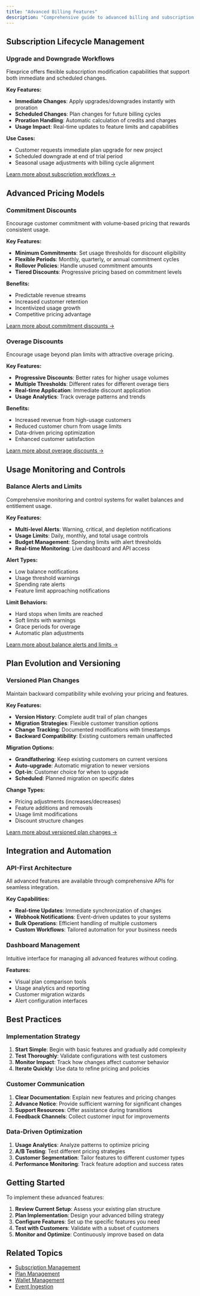 ```yaml
---
title: "Advanced Billing Features"
description: "Comprehensive guide to advanced billing and subscription management features in Flexprice"
---
```


## Subscription Lifecycle Management

### Upgrade and Downgrade Workflows
Flexprice offers flexible subscription modification capabilities that support both immediate and scheduled changes.

**Key Features:**
- **Immediate Changes**: Apply upgrades/downgrades instantly with proration
- **Scheduled Changes**: Plan changes for future billing cycles
- **Proration Handling**: Automatic calculation of credits and charges
- **Usage Impact**: Real-time updates to feature limits and capabilities

**Use Cases:**
- Customer requests immediate plan upgrade for new project
- Scheduled downgrade at end of trial period
- Seasonal usage adjustments with billing cycle alignment

[Learn more about subscription workflows →](../docs/Subscriptions/Subscription%20workflows.mdx)

## Advanced Pricing Models

### Commitment Discounts
Encourage customer commitment with volume-based pricing that rewards consistent usage.

**Key Features:**
- **Minimum Commitments**: Set usage thresholds for discount eligibility
- **Flexible Periods**: Monthly, quarterly, or annual commitment cycles
- **Rollover Policies**: Handle unused commitment amounts
- **Tiered Discounts**: Progressive pricing based on commitment levels

**Benefits:**
- Predictable revenue streams
- Increased customer retention
- Incentivized usage growth
- Competitive pricing advantage

[Learn more about commitment discounts →](../docs/Product%20catalogue/Plans/Commitment%20discounts.mdx)

### Overage Discounts
Encourage usage beyond plan limits with attractive overage pricing.

**Key Features:**
- **Progressive Discounts**: Better rates for higher usage volumes
- **Multiple Thresholds**: Different rates for different overage tiers
- **Real-time Application**: Immediate discount application
- **Usage Analytics**: Track overage patterns and trends

**Benefits:**
- Increased revenue from high-usage customers
- Reduced customer churn from usage limits
- Data-driven pricing optimization
- Enhanced customer satisfaction

[Learn more about overage discounts →](../docs/Product%20catalogue/Plans/Overage%20discounts.mdx)

## Usage Monitoring and Controls

### Balance Alerts and Limits
Comprehensive monitoring and control systems for wallet balances and entitlement usage.

**Key Features:**
- **Multi-level Alerts**: Warning, critical, and depletion notifications
- **Usage Limits**: Daily, monthly, and total usage controls
- **Budget Management**: Spending limits with alert thresholds
- **Real-time Monitoring**: Live dashboard and API access

**Alert Types:**
- Low balance notifications
- Usage threshold warnings
- Spending rate alerts
- Feature limit approaching notifications

**Limit Behaviors:**
- Hard stops when limits are reached
- Soft limits with warnings
- Grace periods for overage
- Automatic plan adjustments

[Learn more about balance alerts and limits →](../docs/Wallet/Balance%20alerts%20and%20limits.mdx)

## Plan Evolution and Versioning

### Versioned Plan Changes
Maintain backward compatibility while evolving your pricing and features.

**Key Features:**
- **Version History**: Complete audit trail of plan changes
- **Migration Strategies**: Flexible customer transition options
- **Change Tracking**: Documented modifications with timestamps
- **Backward Compatibility**: Existing customers remain unaffected

**Migration Options:**
- **Grandfathering**: Keep existing customers on current versions
- **Auto-upgrade**: Automatic migration to newer versions
- **Opt-in**: Customer choice for when to upgrade
- **Scheduled**: Planned migration on specific dates

**Change Types:**
- Pricing adjustments (increases/decreases)
- Feature additions and removals
- Usage limit modifications
- Discount structure changes

[Learn more about versioned plan changes →](../docs/Product%20catalogue/Plans/Versioned%20plan%20changes.mdx)

## Integration and Automation

### API-First Architecture
All advanced features are available through comprehensive APIs for seamless integration.

**Key Capabilities:**
- **Real-time Updates**: Immediate synchronization of changes
- **Webhook Notifications**: Event-driven updates to your systems
- **Bulk Operations**: Efficient handling of multiple customers
- **Custom Workflows**: Tailored automation for your business needs

### Dashboard Management
Intuitive interface for managing all advanced features without coding.

**Features:**
- Visual plan comparison tools
- Usage analytics and reporting
- Customer migration wizards
- Alert configuration interfaces

## Best Practices

### Implementation Strategy
1. **Start Simple**: Begin with basic features and gradually add complexity
2. **Test Thoroughly**: Validate configurations with test customers
3. **Monitor Impact**: Track how changes affect customer behavior
4. **Iterate Quickly**: Use data to refine pricing and policies

### Customer Communication
1. **Clear Documentation**: Explain new features and pricing changes
2. **Advance Notice**: Provide sufficient warning for significant changes
3. **Support Resources**: Offer assistance during transitions
4. **Feedback Channels**: Collect customer input for improvements

### Data-Driven Optimization
1. **Usage Analytics**: Analyze patterns to optimize pricing
2. **A/B Testing**: Test different pricing strategies
3. **Customer Segmentation**: Tailor features to different customer types
4. **Performance Monitoring**: Track feature adoption and success rates

## Getting Started

To implement these advanced features:

1. **Review Current Setup**: Assess your existing plan structure
2. **Plan Implementation**: Design your advanced billing strategy
3. **Configure Features**: Set up the specific features you need
4. **Test with Customers**: Validate with a subset of customers
5. **Monitor and Optimize**: Continuously improve based on data

## Related Topics

- [Subscription Management](../docs/Subscriptions.mdx)
- [Plan Management](../docs/Product%20catalogue/Plans.mdx)
- [Wallet Management](../docs/Wallet.mdx)
- [Event Ingestion](../docs/Event%20Ingestion.mdx) 